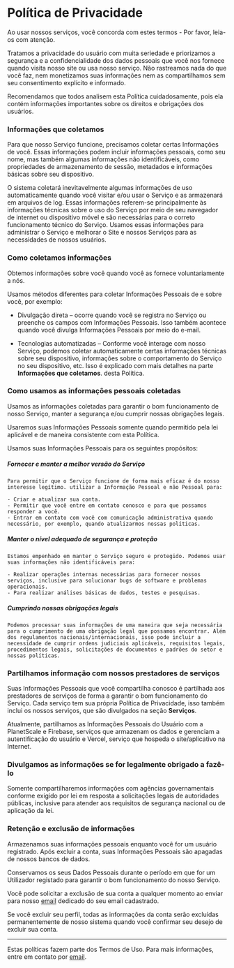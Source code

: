 # Política de Privacidade

Ao usar nossos serviços, você concorda com estes termos - Por favor, leia-os com atenção.

Tratamos a privacidade do usuário com muita seriedade e priorizamos a segurança e a confidencialidade dos dados pessoais que você nos fornece quando visita nosso site ou usa nosso serviço. Não rastreamos nada do que você faz, nem monetizamos suas informações nem as compartilhamos sem seu consentimento explícito e informado.

Recomendamos que todos analisem esta Política cuidadosamente, pois ela contém informações importantes sobre os direitos e obrigações dos usuários.

### Informações que coletamos

Para que nosso Serviço funcione, precisamos coletar certas Informações de você. Essas informações podem incluir informações pessoais, como seu nome, mas também algumas informações não identificáveis, como propriedades de armazenamento de sessão, metadados e informações básicas sobre seu dispositivo.

O sistema coletará inevitavelmente algumas informações de uso automaticamente quando você visitar e/ou usar o Serviço e as armazenará em arquivos de log. Essas informações referem-se principalmente às informações técnicas sobre o uso do Serviço por meio de seu navegador de internet ou dispositivo móvel e são necessárias para o correto funcionamento técnico do Serviço. Usamos essas informações para administrar o Serviço e melhorar o Site e nossos Serviços para as necessidades de nossos usuários.

### Como coletamos informações

Obtemos informações sobre você quando você as fornece voluntariamente a nós.

Usamos métodos diferentes para coletar Informações Pessoais de e sobre você, por exemplo:

- Divulgação direta – ocorre quando você se registra no Serviço ou preenche os campos com Informações Pessoais. Isso também acontece quando você divulga Informações Pessoais por meio do e-mail.

- Tecnologias automatizadas – Conforme você interage com nosso Serviço, podemos coletar automaticamente certas informações técnicas sobre seu dispositivo, informações sobre o comportamento do Serviço no seu dispositivo, etc. Isso é explicado com mais detalhes na parte **Informações que coletamos**. desta Política.

### Como usamos as informações pessoais coletadas

Usamos as informações coletadas para garantir o bom funcionamento de nosso Serviço, manter a segurança e/ou cumprir nossas obrigações legais.

Usaremos suas Informações Pessoais somente quando permitido pela lei aplicável e de maneira consistente com esta Política.

Usamos suas Informações Pessoais para os seguintes propósitos:

##### Fornecer e manter a melhor versão do Serviço

    Para permitir que o Serviço funcione de forma mais eficaz é do nosso interesse legítimo. utilizar a Informação Pessoal e não Pessoal para:

    - Criar e atualizar sua conta.
    - Permitir que você entre em contato conosco e para que possamos responder a você.
    - Entrar em contato com você com comunicação administrativa quando necessário, por exemplo, quando atualizarmos nossas políticas.

##### Manter o nível adequado de segurança e proteção

    Estamos empenhado em manter o Serviço seguro e protegido. Podemos usar suas informações não identificáveis ​​para:

    - Realizar operações internas necessárias para fornecer nossos serviços, inclusive para solucionar bugs de software e problemas operacionais.
    - Para realizar análises básicas de dados, testes e pesquisas.

##### Cumprindo nossas obrigações legais

    Podemos processar suas informações de uma maneira que seja necessária para o cumprimento de uma obrigação legal que possamos encontrar. Além dos regulamentos nacionais/internacionais, isso pode incluir a necessidade de cumprir ordens judiciais aplicáveis, requisitos legais, procedimentos legais, solicitações de documentos e padrões do setor e nossas políticas.

### Partilhamos informação com nossos prestadores de serviços

Suas Informações Pessoais que você compartilha conosco é partilhada aos prestadores de serviços de forma a garantir o bom funcionamento do Serviço. Cada serviço tem sua própria Política de Privacidade, isso também inclui os nossos serviços, que são divulgados na seção **Serviços**.

Atualmente, partilhamos as Informações Pessoais do Usuário com a PlanetScale e Firebase, serviços que armazenam os dados e gerenciam a autentificação do usuário e Vercel, serviço que hospeda o site/aplicativo na Internet.

### Divulgamos as informações se for legalmente obrigado a fazê-lo

Somente compartilharemos informações com agências governamentais conforme exigido por lei em resposta a solicitações legais de autoridades públicas, inclusive para atender aos requisitos de segurança nacional ou de aplicação da lei.

### Retenção e exclusão de informações

Armazenamos suas informações pessoais enquanto você for um usuário registrado. Após excluir a conta, suas Informações Pessoais são apagadas de nossos bancos de dados.

Conservamos os seus Dados Pessoais durante o período em que for um Utilizador registado para garantir o bom funcionamento do nosso Serviço.

Você pode solicitar a exclusão de sua conta a qualquer momento ao enviar para nosso [email](mailto:dados@alexanderiscoding.com) dedicado do seu email cadastrado.

Se você excluir seu perfil, todas as informações da conta serão excluídas permanentemente de nosso sistema quando você confirmar seu desejo de excluir sua conta.

---

Estas políticas fazem parte dos Termos de Uso. Para mais informações, entre em contato por [email](mailto:dados@alexanderiscoding.com).